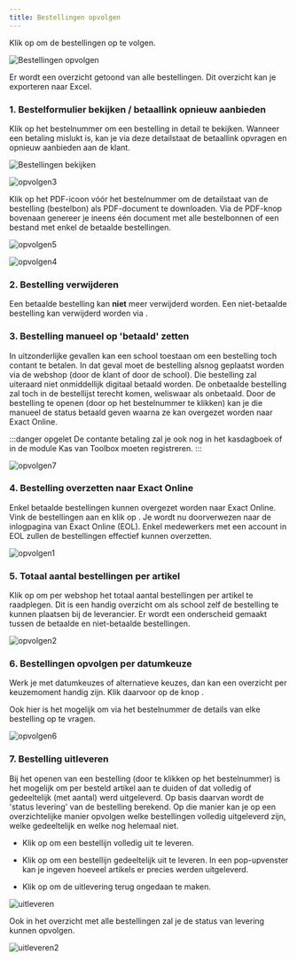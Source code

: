 ```yaml
---
title: Bestellingen opvolgen
---
```

Klik op <LegacyAction img="list.png" /> om de bestellingen op te volgen.

![Bestellingen opvolgen](./webshop_bestellingen_opvolgen.png)

Er wordt een overzicht getoond van alle bestellingen. Dit overzicht kan je exporteren naar Excel. 

### 1. Bestelformulier bekijken / betaallink opnieuw aanbieden

Klik op het bestelnummer om een bestelling in detail te bekijken. Wanneer een betaling mislukt is, kan je via deze detailstaat de betaallink opvragen en opnieuw aanbieden aan de klant. 

![Bestellingen bekijken](./webshop_bestelling_bekijken.png)

![opvolgen3](./opvolgen3.png)

Klik op het PDF-icoon vóór het bestelnummer om de detailstaat van de bestelling (bestelbon) als PDF-document te downloaden. Via de PDF-knop bovenaan genereer je ineens één document met alle bestelbonnen of een bestand met enkel de betaalde bestellingen. 

![opvolgen5](./opvolgen5.png)

![opvolgen4](./opvolgen4.PNG)

### 2. Bestelling verwijderen

Een betaalde bestelling kan **niet** meer verwijderd worden. Een niet-betaalde bestelling kan verwijderd worden via <LegacyAction img="remove.png"/>. 

### 3. Bestelling manueel op 'betaald' zetten

In uitzonderlijke gevallen kan een school toestaan om een bestelling toch contant te betalen. In dat geval moet de bestelling alsnog geplaatst worden via de webshop (door de klant of door de school). Die bestelling zal uiteraard niet onmiddellijk digitaal betaald worden. De onbetaalde bestelling zal toch in de bestellijst terecht komen, weliswaar als onbetaald. Door de bestelling te openen (door op het bestelnummer te klikken) kan je die manueel de status betaald geven waarna ze kan overgezet worden naar Exact Online. 

:::danger opgelet
De contante betaling zal je ook nog in het kasdagboek of in de module Kas van Toolbox moeten registreren. 
:::

![opvolgen7](./opvolgen7.png)

### 4. Bestelling overzetten naar Exact Online
Enkel betaalde bestellingen kunnen overgezet worden naar Exact Online. Vink de bestellingen aan en klik op <LegacyAction img="exact.png" text="Zet over naar Exact Online"/>. Je wordt nu doorverwezen naar de inlogpagina van Exact Online (EOL). Enkel medewerkers met een account in EOL zullen de bestellingen effectief kunnen overzetten.  

![opvolgen1](./opvolgen1.png)

### 5. Totaal aantal bestellingen per artikel

Klik op <LegacyAction img="aantal.png" text="Toon totalen per artikel"/> om per webshop het totaal aantal bestellingen per artikel te raadplegen. Dit is een handig overzicht om als school zelf de bestelling te kunnen plaatsen bij de leverancier. Er wordt een onderscheid gemaakt tussen de betaalde en niet-betaalde bestellingen.  

![opvolgen2](./opvolgen2.PNG)

### 6. Bestellingen opvolgen per datumkeuze 

Werk je met datumkeuzes of alternatieve keuzes, dan kan een overzicht per keuzemoment handig zijn. Klik daarvoor op de knop <LegacyAction img="contract.png" text="Toon bestellingen per datum"/>.

Ook hier is het mogelijk om via het bestelnummer de details van elke bestelling op te vragen.

![opvolgen6](./opvolgen6.PNG)

### 7. Bestelling uitleveren

Bij het openen van een bestelling (door te klikken op het bestelnummer) is het mogelijk om per besteld artikel aan te duiden of dat volledig of gedeeltelijk (met aantal) werd uitgeleverd. Op basis daarvan wordt de 'status levering' van de bestelling berekend. Op die manier kan je op een overzichtelijke manier opvolgen welke bestellingen volledig uitgeleverd zijn, welke gedeeltelijk en welke nog helemaal niet.

- Klik op <LegacyAction img="vinkjeGroenRond.png"/> om een bestellijn volledig uit te leveren. 

- Klik op <LegacyAction img="aantal.png"/> om een bestellijn gedeeltelijk uit te leveren. In een pop-upvenster kan je ingeven hoeveel artikels er precies werden uitgeleverd. 

- Klik op <LegacyAction img="undo.png"/> om de uitlevering terug ongedaan te maken. 


![uitleveren](./uitleveren.png)

Ook in het overzicht met alle bestellingen zal je de status van levering kunnen opvolgen. 

![uitleveren2](./uitleveren2.png)